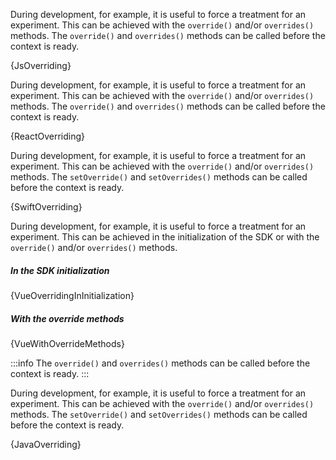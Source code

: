 





<Tabs groupId="language">

<TabItem value="js" label="Javascript">

During development, for example, it is useful to force a treatment for an
experiment. This can be achieved with the `override()` and/or `overrides()`
methods. The `override()` and `overrides()` methods can be called before the context is
ready.

<CodeBlock language="js">{JsOverriding}</CodeBlock>

</TabItem>

<TabItem value="react" label="React">

During development, for example, it is useful to force a treatment for an
experiment. This can be achieved with the `override()` and/or `overrides()`
methods. The `override()` and `overrides()` methods can be called before the context is
ready.

<CodeBlock language="jsx">{ReactOverriding}</CodeBlock>

</TabItem>

<TabItem value="swift" label="Swift">

During development, for example, it is useful to force a treatment for an
experiment. This can be achieved with the `override()` and/or `overrides()`
methods. The `setOverride()` and `setOverrides()` methods can be called before
the context is ready.

<CodeBlock language="swift">{SwiftOverriding}</CodeBlock>

</TabItem>

<TabItem value="vue" label="Vue2">

During development, for example, it is useful to force a treatment for an
experiment. This can be achieved in the initialization of the SDK or with the
`override()` and/or `overrides()` methods.

##### In the SDK initialization

<CodeBlock language="js">{VueOverridingInInitialization}</CodeBlock>

##### With the override methods

<CodeBlock language="js">{VueWithOverrideMethods}</CodeBlock>

:::info
The `override()` and `overrides()` methods can be called before the context is ready.
:::

</TabItem>

<TabItem value="java" label="Java">

During development, for example, it is useful to force a treatment for an
experiment. This can be achieved with the `override()` and/or `overrides()`
methods. The `setOverride()` and `setOverrides()` methods can be called before
the context is ready.

<CodeBlock language="java">{JavaOverriding}</CodeBlock>

</TabItem>

</Tabs>
